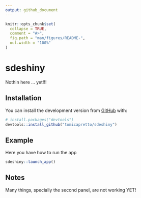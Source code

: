 ```yaml
---
output: github_document
---
```


<!-- README.md is generated from README.Rmd. Please edit that file -->

```r
knitr::opts_chunk$set(
  collapse = TRUE,
  comment = "#>",
  fig.path = "man/figures/README-",
  out.width = "100%"
)
```

# sdeshiny

Nothin here ... yet!!!

## Installation
You can install the development version from [GitHub](https://github.com/) with:

``` r
# install.packages("devtools")
devtools::install_github("tomicapretto/sdeshiny")
```
## Example

Here you have how to run the app

```r
sdeshiny::launch_app()
```

## Notes

Many things, specially the second panel, are not working YET!
